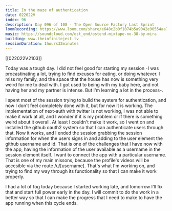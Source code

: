 ```yaml
---
title: In the maze of authentication
date: 022022V
index: 96
description: Day 096 of 108 - The Open Source Factory Last Sprint
loomRecording: https://www.loom.com/share/e648c2b0f1074b5a9042e90554aa7ffd
music: https://soundcloud.com/ost_end/ostend-mixtape-no-38-by-mira
building: www.theinfinitejest.tv
sessionDuration: 1hours32minutes
---
```


[[022022V2103]]

Today was a tough day. I did not feel good for starting my session -I was procastinating a lot, trying to find excuses for eating, or doing whatever. I miss my family, and the space that the house has now is something very weird for me to deal with. I got used to being with my baby here, and not having her and my partner is intense. But I'm learning a lot in the process-.

I spent most of the session trying to build the system for authentication, and now I don't feel completely done with it, but for now it is working. The implementation of next-auth with twitter is not working, I was not able to make it work at all, and I wonder if it is my problem or if there is something weird about it overall. At least I couldn't make it work, so I went on and installed the github oauth2 system so that I can authenticate users through that. Now it works, and I ended the session grabbing the session information for when the users signs in and adding to the user element the github username and id. That is one of the challenges that I have now with the app, having the information of the user available as a username in the session element itself. I want to connect the app with a particular username. That is one of my main missons, because the profile's videos will be accesible via the route /u/[username]. That's what I'm working on, and trying to find my way through its functionality so that I can make it work properly.

I had a lot of fog today because I started working late, and tomorrow I'll fix that and start full power early in the day. I will commit to do the work in a better way so that I can make the progress that I need to make to have the app running when this cycle ends.
